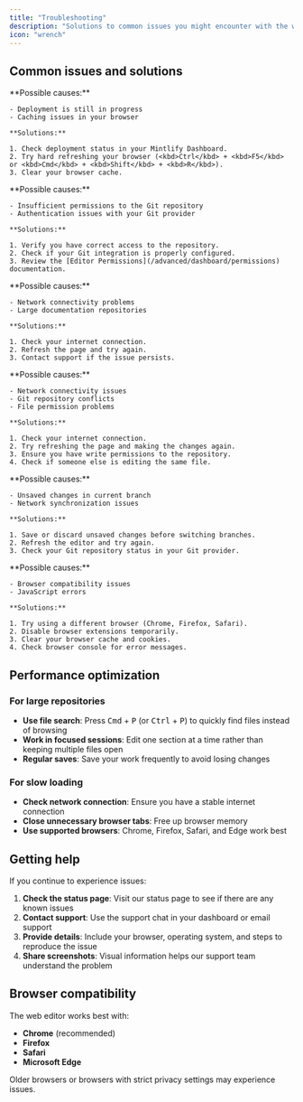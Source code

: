 ```yaml
---
title: "Troubleshooting"
description: "Solutions to common issues you might encounter with the web editor"
icon: "wrench"
---
```


## Common issues and solutions

<AccordionGroup>
  <Accordion title="Changes not appearing after publishing">
    **Possible causes:**

    - Deployment is still in progress
    - Caching issues in your browser

    **Solutions:**

    1. Check deployment status in your Mintlify Dashboard.
    2. Try hard refreshing your browser (<kbd>Ctrl</kbd> + <kbd>F5</kbd> or <kbd>Cmd</kbd> + <kbd>Shift</kbd> + <kbd>R</kbd>).
    3. Clear your browser cache.
  </Accordion>
  <Accordion title="Permission errors when publishing">
    **Possible causes:**

    - Insufficient permissions to the Git repository
    - Authentication issues with your Git provider

    **Solutions:**

    1. Verify you have correct access to the repository.
    2. Check if your Git integration is properly configured.
    3. Review the [Editor Permissions](/advanced/dashboard/permissions) documentation.
  </Accordion>
  <Accordion title="Editor loading issues">
    **Possible causes:**

    - Network connectivity problems
    - Large documentation repositories

    **Solutions:**

    1. Check your internet connection.
    2. Refresh the page and try again.
    3. Contact support if the issue persists.
  </Accordion>
  <Accordion title="File not saving">
    **Possible causes:**

    - Network connectivity issues
    - Git repository conflicts
    - File permission problems

    **Solutions:**

    1. Check your internet connection.
    2. Try refreshing the page and making the changes again.
    3. Ensure you have write permissions to the repository.
    4. Check if someone else is editing the same file.
  </Accordion>
  <Accordion title="Branch switching problems">
    **Possible causes:**

    - Unsaved changes in current branch
    - Network synchronization issues

    **Solutions:**

    1. Save or discard unsaved changes before switching branches.
    2. Refresh the editor and try again.
    3. Check your Git repository status in your Git provider.
  </Accordion>
  <Accordion title="Component menu not working">
    **Possible causes:**

    - Browser compatibility issues
    - JavaScript errors

    **Solutions:**

    1. Try using a different browser (Chrome, Firefox, Safari).
    2. Disable browser extensions temporarily.
    3. Clear your browser cache and cookies.
    4. Check browser console for error messages.
  </Accordion>
</AccordionGroup>

## Performance optimization

### For large repositories

- **Use file search**: Press <kbd>Cmd</kbd> + <kbd>P</kbd> (or <kbd>Ctrl</kbd> + <kbd>P</kbd>) to quickly find files instead of browsing
- **Work in focused sessions**: Edit one section at a time rather than keeping multiple files open
- **Regular saves**: Save your work frequently to avoid losing changes

### For slow loading

- **Check network connection**: Ensure you have a stable internet connection
- **Close unnecessary browser tabs**: Free up browser memory
- **Use supported browsers**: Chrome, Firefox, Safari, and Edge work best

## Getting help

If you continue to experience issues:

1. **Check the status page**: Visit our status page to see if there are any known issues
2. **Contact support**: Use the support chat in your dashboard or email support
3. **Provide details**: Include your browser, operating system, and steps to reproduce the issue
4. **Share screenshots**: Visual information helps our support team understand the problem

## Browser compatibility

The web editor works best with:

- **Chrome** (recommended)
- **Firefox**
- **Safari**
- **Microsoft Edge**

Older browsers or browsers with strict privacy settings may experience issues.